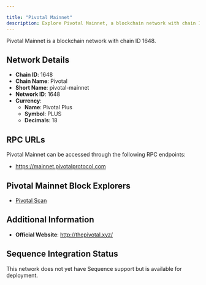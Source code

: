 ```yaml
---

title: "Pivotal Mainnet"
description: Explore Pivotal Mainnet, a blockchain network with chain ID 1648. Learn about its native currency, Pivotal Plus, and how to interact with the network.
---
```




Pivotal Mainnet is a blockchain network with chain ID 1648.

## Network Details

- **Chain ID**: 1648
- **Chain Name**: Pivotal
- **Short Name**: pivotal-mainnet
- **Network ID**: 1648
- **Currency**: 
  - **Name**: Pivotal Plus
  - **Symbol**: PLUS
  - **Decimals**: 18

## RPC URLs

Pivotal Mainnet can be accessed through the following RPC endpoints:

- https://mainnet.pivotalprotocol.com

## Pivotal Mainnet Block Explorers

- [Pivotal Scan](https://pivotalscan.xyz)

## Additional Information

- **Official Website**: http://thepivotal.xyz/

## Sequence Integration Status

This network does not yet have Sequence support but is available for deployment.

